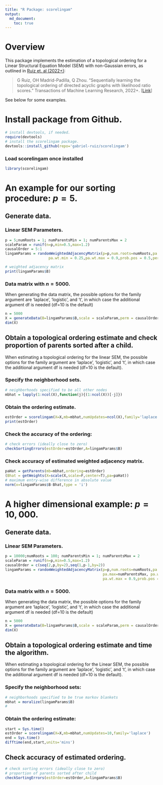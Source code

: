 ```yaml
---
title: "R Package: scorelingam"
output: 
  md_document:
    toc: true
---
```


# Overview

This package implements the estimation of a topological ordering for a Linear Structural Equation Model (SEM) with non-Gaussian errors, as outlined in [Ruiz et. al (2022+)](https://openreview.net/forum?id=4pCjIGIjrt):


> G Ruiz, OH Madrid-Padilla, Q Zhou. "Sequentially learning the topological ordering of directed acyclic graphs with likelihood ratio scores." Transactions of Machine Learning Research, 2022+. [[Link](https://openreview.net/forum?id=4pCjIGIjrt)]

See below for some examples. 

# Install package from Github. 

```r
# install devtools, if needed. 
require(devtools)
# install the scorelingam package. 
devtools::install_github(repo='gabriel-ruiz/scorelingam')
```


### Load scorelingam once installed
```r
library(scorelingam)
```

# An example for our sorting procedure: $p=5$.


## Generate data.
### Linear SEM Parameters.
```r
p = 5;numRoots = 1; numParentsMin = 1; numParentsMax = 2
scaleParam = runif(n=p,min=0.5,max=1.2)
causalOrder = 5:1
lingamParams = randomWeightedAdjacencyMatrix(p=p,num.roots=numRoots,pa.min=numParentsMin,pa.max=numParentsMax,
                    pa.wt.min = 0.25,pa.wt.max = 0.9,prob.pos = 0.5,perm = causalOrder)
```

```r
# weighted adjacency matrix
print(lingamParams$B)
```

### Data matrix with $n=5000$.
When generating the data matrix, the possible options for the family argument are 'laplace', 'logistic', and 't', in which case the additional argument df is needed (df=10 is the default)
```r
n = 5000
X = generateData(B=lingamParams$B,scale = scaleParam,perm = causalOrder,n = n,family = 'laplace')
dim(X)
```

## Obtain a topological ordering estimate and check proportion of parents sorted after a child.
When estimating a topological ordering for the linear SEM, the possible options for the family argument are 'laplace', 'logistic', and 't', in which case the additional argument df is needed (df=10 is the default).

### Specify the neighborhood sets.
```r
# neighborhoods specified to be all other nodes
mbhat = lapply(1:ncol(X),function(j){(1:ncol(X))[-j]}) 
```

### Obtain the ordering estimate.
```r
estOrder = scorelingam(X=X,mb=mbhat,numUpdates=ncol(X),family='laplace')
print(estOrder)
```

### Check the accuracy of the ordering: 
```r
# check errors (ideally close to zero)
checkSortingErrors(estOrder=estOrder,A=lingamParams$B)
```

### Check accuracy of estimated weighted adjacency matrix.

```r
paHat = getParents(mb=mbhat,ordering=estOrder)
(Bhat = getWeights(X=scale(X,scale=F,center=T),pa=paHat))
# maximum entry-wise difference in absolute value
norm(x=lingamParams$B-Bhat,type = 'i')
```


# A higher dimensional example: $p=10,000$.
## Generate data.
### Linear SEM Parameters.
```r
p = 10000;numRoots = 100; numParentsMin = 1; numParentsMax = 2
scaleParam = runif(n=p,min=0.5,max=1.2)
causalOrder = c(seq(2,p,by=2),seq(1,p-1,by=2))
lingamParams = randomWeightedAdjacencyMatrix(p=p,num.roots=numRoots,pa.min=numParentsMin,
                                             pa.max=numParentsMax, pa.wt.min = 0.25,
                                             pa.wt.max = 0.9,prob.pos = 0.5,perm = causalOrder)
```
### Data matrix with $n=5000$.
When generating the data matrix, the possible options for the family argument are 'laplace', 'logistic', and 't', in which case the additional argument df is needed (df=10 is the default)
```r
n = 5000
X = generateData(B=lingamParams$B,scale = scaleParam,perm = causalOrder,n = n,family = 'laplace')
dim(X)
```

## Obtain a topological ordering estimate and time the algorithm.
When estimating a topological ordering for the Linear SEM, the possible options for the family argument are 'laplace', 'logistic', and 't', in which case the additional argument df is needed (df=10 is the default).

### Specify the neighborhood sets:
```r
# neighborhoods specified to be true markov blankets
mbhat = moralize(lingamParams$B) 
#
```

### Obtain the ordering estimate:
```r
start = Sys.time()
estOrder = scorelingam(X=X,mb=mbhat,numUpdates=10,family='laplace')
end = Sys.time()
difftime(end,start,units='mins')
```

## Check accuracy of estimated ordering.

```r
# check sorting errors (ideally close to zero)
# proportion of parents sorted after child
checkSortingErrors(estOrder=estOrder,A=lingamParams$B)
```

